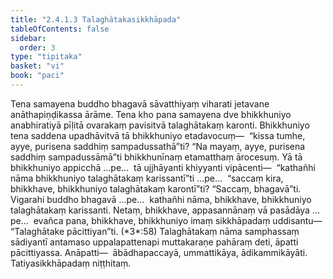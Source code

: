 ```yaml
---
title: "2.4.1.3 Talaghātakasikkhāpada"
tableOfContents: false
sidebar:
  order: 3
type: "tipitaka"
basket: "vi"
book: "paci"
---
```



<DynamicBreadcrumb />

<Division number="802" book="paci" e="ch" v="2" p="341">

<Paragraph number="2587" book="paci">
Tena samayena buddho bhagavā sāvatthiyaṃ viharati jetavane anāthapiṇḍikassa ārāme. Tena kho pana samayena dve bhikkhuniyo anabhiratiyā pīḷitā ovarakaṃ pavisitvā talaghātakaṃ karonti. Bhikkhuniyo tena saddena upadhāvitvā tā bhikkhuniyo etadavocuṃ—  “kissa tumhe, ayye, purisena saddhiṃ sampadussathā”ti? “Na mayaṃ, ayye, purisena saddhiṃ sampadussāmā”ti bhikkhunīnaṃ etamatthaṃ ārocesuṃ. Yā tā bhikkhuniyo appicchā …pe…  tā ujjhāyanti khiyyanti vipācenti—  “kathañhi nāma bhikkhuniyo talaghātakaṃ karissantī”ti …pe…  “saccaṃ kira, bhikkhave, bhikkhuniyo talaghātakaṃ karontī”ti? “Saccaṃ, bhagavā”ti. Vigarahi buddho bhagavā …pe…  kathañhi nāma, bhikkhave, bhikkhuniyo talaghātakaṃ karissanti. Netaṃ, bhikkhave, appasannānaṃ vā pasādāya …pe…  evañca pana, bhikkhave, bhikkhuniyo imaṃ sikkhāpadaṃ uddisantu—
</Paragraph>

</Division>
<Division number="803" book="paci" e="ch" v="2" p="342">

<Paragraph number="2588" book="paci">
<Emphasis>“Talaghātake pācittiyan”</Emphasis>ti. (*3*:<Emphasis>58</Emphasis>)
</Paragraph>

</Division>
<Division number="804" book="paci" e="ch" v="2" p="342">

<Paragraph number="2589" book="paci">
<Emphasis>Talaghātakaṃ</Emphasis> nāma samphassaṃ sādiyantī antamaso uppalapattenapi muttakaraṇe pahāraṃ deti, āpatti pācittiyassa.
</Paragraph>

</Division>
<Division number="805" book="paci" e="ch" v="2" p="342">

<Paragraph number="2590" book="paci">
Anāpatti—  ābādhapaccayā, ummattikāya, ādikammikāyāti.

</Paragraph>
</Division>

<Paragraph number="2591" type="center" book="paci">
Tatiyasikkhāpadaṃ niṭṭhitaṃ.
</Paragraph>